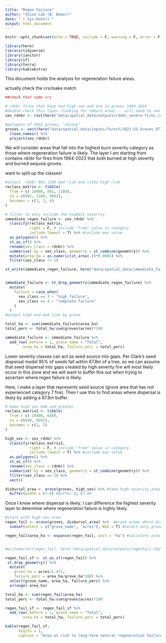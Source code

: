 ```yaml
---
title: "Regen Failure"
author: "Shive Lab (B. Baker)"
date: "`r Sys.Date()`"
output: html_document
---
```


```r
knitr::opts_chunk$set(echo = TRUE, include = F, warning = F, error = F)

library(here)
library(tidyverse)
library(janitor)
library(sf)
library(terra)
library(kableExtra)

```

This document holds the analysis for regeneration failure areas.

actually check the crs/make match

```r

##check that same crs

# rdnbr fires that have had high sev and are in groves 1984-2024 
#double check this layer (looking for reburn area) -- will need to see spatially + temporally 
sev_rdnbr <- rast(here("data/spatial_data/outputs/rdnbr_severe-fires_cropped/needFires_rdnbr.tif"))

#polygons of SEGI groves, "skinny"
groves <- vect(here("data/spatial_data/inputs/forest/2023_GS_Groves_OTI_public.gdb"), layer = "OGS_Groves_2023_97_public") %>%
  clean_names() %>% 
  project(sev_rdnbr)

```

We will consider areas that fall into the highest burn severity category as those where regeneration failure is likely. The layer I am starting from contains rdnbr for fires from 1984-2023 that both burned at high severity and burned sequoia groves.

want to split up the classes!

```r


#select  rdnbr 801-1100 mod risk and >1101 high risk
reclass_matrix <- tibble(
  from = c(-10498, 801, 1100),
  to = c(801, 1100, 9992),
  becomes = c(1, 3, 4)
)

# filter to only include the highest severity
immediate_regen_failure <- sev_rdnbr %>% 
  classify(reclass_matrix,
           right = F, # include "from" value in category
           include.lowest = T) %>% #include max value
  as.polygons() %>% 
  st_as_sf() %>% 
  rename(sev_class = rdnbr) %>% 
  summarise(.by = sev_class, geometry = st_combine(geometry)) %>% 
  mutate(area_ha = as.numeric(st_area(.))*0.0001) %>% 
  filter(sev_class != 1)

st_write(immediate_regen_failure, here("data/spatial_data/immediate_failure.shp"))


immediate_failure <- st_drop_geometry(immediate_regen_failure) %>% 
  mutate(
    failure = case_when(
      sev_class == 3 ~ "high failure",
      sev_class == 4 ~ "complete failure"
    )
  )
#output high and mod risk by grove

total_ha <- sum(immediate_failure$area_ha)
total_perc <- total_ha/sum(groves$acres)*100

immediate_failure <- immediate_failure %>% 
  add_row(.before = 1, grove_name = "Total", 
        area_ha = total_ha, failure_perc = total_perc)

```

Lower severity classes can act as seed source into gaps. Per Clark's seed dispersal model 95% of seeds fall within 67.8m of a tree, so we can assume that seed dispersal into gaps created by high severity fire will most likely occur in this zone and we will want to buffer this out when trying to ascertain where regen failure is likely. 

Here, I make a layer that represents seed source (grove area that has not experienced category 7 fire). Then I use this to find areas where dispersal is likely by adding a 67.8m buffer.

```r

# make high sev 640 and greater
reclass_matrix2 <- tibble(
  from = c(-10498, 640),
  to = c(640, 9992),
  becomes = c(1, 2)
)

high_sev <- sev_rdnbr %>% 
  classify(reclass_matrix2,
           right = F, # include "from" value in category
           include.lowest = T) %>% #include max value
  as.polygons() %>% 
  st_as_sf() %>% 
  rename(sev_class = rdnbr) %>% 
  summarise(.by = sev_class, geometry = st_combine(geometry)) %>% 
  filter(sev_class == 2) %>% 
  vect()

disbursal_area <- erase(groves, high_sev) %>% #take high severity area out of groves
  buffer(width = 67.8) #buffer by 67.8m 


```

Once I know where dispersal is likely, I can difference the highest severity layer to determine where regeneration failure is highly likely.

```r
#start with high sev area
regen_fail <- erase(groves, disbursal_area) %>%  #erase areas where disbursal happens
  subset(select = c("grove_name", "acres"), NSE = T) #select only grove name

regen_fail$area_ha <- expanse(regen_fail, unit = "ha") #calculate area affected


#writeVector(regen_fail, here("data/spatial_data/outputs/regenfail.shp"), overwrite = T)

```

```r

regen_fail_sf <- st_as_sf(regen_fail) %>% 
 st_drop_geometry() %>% 
  mutate(
    grove_ha = acres/2.471,
    failure_perc = area_ha/grove_ha*100) %>% 
  select(grove_name, area_ha, failure_perc) %>% 
  arrange(-area_ha)

total_ha <- sum(regen_fail$area_ha)
total_perc <- total_ha/sum(groves$acres)*100

regen_fail_sf <- regen_fail_sf %>% 
  add_row(.before = 1, grove_name = "Total", 
        area_ha = total_ha, failure_perc = total_perc)

kable(regen_fail_sf,
      digits = 1,
      caption = "Area at risk to long-term natural regeneration failure by grove")

```


